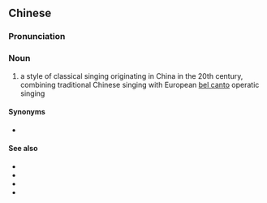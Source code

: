 {{also|民族声乐}}
==Chinese==
{{zh-forms|s=民族声乐|type=22}}

===Pronunciation===
{{zh-pron
|m=mínzú shēngyuè
|cat=n
}}

===Noun===
{{zh-noun}}

# a style of classical singing originating in China in the 20th century, combining traditional Chinese singing with European [[bel canto]] operatic singing

====Synonyms====
* {{zh-l|民族唱法}}

====See also====
* {{zh-l|流行唱法}}
* {{zh-l|美聲唱法}}
* {{zh-l|通俗唱法}}
* {{zh-l|原生態唱法}}